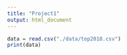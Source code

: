 ```yaml
---
title: "Project1"
output: html_document
---
```


```r
data = read.csv("./data/top2018.csv")
print(data)
```

